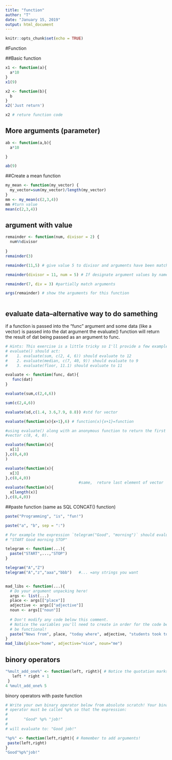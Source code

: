 ```yaml
---
title: "function"
author: "T"
date: "January 15, 2019"
output: html_document
---
```


```r
knitr::opts_chunk$set(echo = TRUE)
```

#Function

##Basic function
```r
x1 <- function(a){
  a*10
}
x1(9)

x2 <- function(b){
  b
}
x2('Just return')

x2 # reture function code
```

## More arguments (parameter)

```r
ab <- function(a,b){
  a*10

} 

ab(9)
```

##Create a mean function

```r

my_mean <- function(my_vector) {
  my_vector=sum(my_vector)/length(my_vector) 
}
mm <- my_mean(c(2,3,4))
mm #turn value
mean(c(2,3,4))
```
## argument with value

```r
remainder <- function(num, divisor = 2) {
  num%%divisor
   
}
remainder(3)

remainder(11,5) # give value 5 to divisor and arguments have been matched

remainder(divisor = 11, num = 5) # If designate argument values by name, the ordering of the argument will not that impoart

remainder(7, div = 3) #partially match arguments

args(remainder) # show the arguments for this function 



```
## evaluate data--alternative way to do samething 

if a function is passed into the
"func" argument and some data (like a vector) is passed into the dat argument
the evaluate() function will return the result of dat being passed as an
argument to func.\

```r


# Hints: This exercise is a little tricky so I'll provide a few example of how
# evaluate() should act:
#    1. evaluate(sum, c(2, 4, 6)) should evaluate to 12
#    2. evaluate(median, c(7, 40, 9)) should evaluate to 9
#    3. evaluate(floor, 11.1) should evaluate to 11

evaluate <- function(func, dat){
   func(dat)
}

evaluate(sum,c(2,4,6))

sum(c(2,4,6))

evaluate(sd,c(1.4, 3.6,7.9, 8.8)) #std for vector

evaluate(function(x){x+1},6) # function(x){x+1}=function

#using evaluate() along with an anonymous function to return the first element of the
#vector c(8, 4, 0).

evaluate(function(x){
  x[1]
},c(8,4,0)
)      

evaluate(function(x){
  x[3]
},c(8,4,0))
                                #same,  reture last element of vector
evaluate(function(x){
  x[length(x)]
},c(8,4,0))

```

##paste function   (same as SQL CONCAT() function)

```r
paste("Programming", "is", "fun!")

paste("a", "b", sep = ":")

# For example the expression `telegram("Good", "morning")` should evaluate to:
# "START Good morning STOP"

telegram <- function(...){
  paste("START",...,"STOP")
}

telegram("A","Z")
telegram("A","z","aaa","bbb")   #... =any strings you want


mad_libs <- function(...){
  # Do your argument unpacking here!
  args <- list(...)
  place <- args[["place"]]
  adjective <- args[["adjective"]]
  noun <- args[["noun"]]
  
  # Don't modify any code below this comment.
  # Notice the variables you'll need to create in order for the code below to
  # be functional!
  paste("News from", place, "today where", adjective, "students took to the streets in protest of the new", noun, "being installed on campus.")
}
mad_libs(place="home", adjective="nice", noun="me")
```
## binory operators

```r

"%mult_add_one%" <- function(left, right){ # Notice the quotation marks!
   left * right + 1
 }
4 %mult_add_one% 5  


```

binory operators with paste function

```r
# Write your own binary operator below from absolute scratch! Your binary
# operator must be called %p% so that the expression:
#
#       "Good" %p% "job!"
#
# will evaluate to: "Good job!"

"%p%" <- function(left,right){ # Remember to add arguments!
 paste(left,right)
}
"Good"%p%"job!"
```

